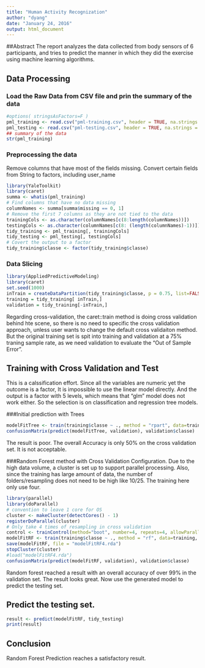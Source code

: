 ```yaml
---
title: "Human Activity Recognization"
author: "dyang"
date: "January 24, 2016"
output: html_document
---
```


##Abstract
The report analyzes the data collected from body sensors of 6 participants, and tries to predict the manner in which they did the exercise using machine learning algorithms.


## Data Processing 
### Load the Raw Data from CSV file and prin the summary of the data
```r
#options( stringsAsFactors=F )
pml_training <- read.csv("pml-training.csv", header = TRUE, na.strings = c("NA","NaN", " ", ""), stringsAsFactors = FALSE)
pml_testing <- read.csv("pml-testing.csv", header = TRUE, na.strings = c("NA","NaN", " ", ""), stringsAsFactors = FALSE)
## summary of the data
str(pml_training)
```

### Preprocessing the data
Remove columns that have most of the fields missing.  Convert certain fields from String to factors, including user_name
```r
library(YaleToolkit)
library(caret)
summa <- whatis(pml_training)
# Find columns that have no data missing
columnNames <- summa[summa$missing == 0, 1]
# Remove the first 7 columns as they are not tied to the data
trainingCols <- as.character(columnNames[c(8:length(columnNames))])
testingCols <- as.character(columnNames[c(8: (length(columnNames)-1))])
tidy_training <- pml_training[, trainingCols]
tidy_testing <- pml_testing[, testingCols]
# Covert the output to a factor
tidy_training$classe <- factor(tidy_training$classe)
```

### Data Slicing
```r
library(AppliedPredictiveModeling)
library(caret)
set.seed(1000)
inTrain = createDataPartition(tidy_training$classe, p = 0.75, list=FALSE)
training = tidy_training[ inTrain,]
validation = tidy_training[-inTrain,]

```
Regarding cross-validation, the caret::train method is doing cross validation behind hte scene, so there is no need to specific the cross validation approach, unless user wants to change the default cross validaiton method. But the original training set is spit into training and validation at a 75% traning sample rate, as we need validation to evaluate the "Out of Sample Error".

## Training with Cross Validation and Test
This is a calssification effort.  Since all the variables are numeric yet the outcome is a factor, It is impossible to use the linear model directly. And the output is a factor with 5 levels, which means that "glm" model does not work either.  So the selection is on classification and regression tree models.

###Initial prediction with Trees 
```r
modelFitTree <- train(training$classe ~ ., method = "rpart", data=training)
confusionMatrix(predict(modelFitTree, validation), validation$classe)

```
The result is poor. The overall Accuracy is only 50% on the cross validation set.  It is not acceptable.

###Random Forest method with Cross Validation Configuration. 
Due to the high data volume, a cluster is set up to support parallel processing.  Also, since the training has large amount of data, the number of folders/resampling does not need to be high like 10/25.  The training here only use four.  

```r
library(parallel)
library(doParallel)
# convention to leave 1 core for OS
cluster <- makeCluster(detectCores() - 1) 
registerDoParallel(cluster)
# Only take 4 times of resampling in cross validation
control <- trainControl(method="boot", number=4, repeats=4, allowParallel = TRUE)
modelFitRF <- train(training$classe ~ ., method = "rf", data=training, trControl=control)
save(modelFitRF, file = "modelFitRF4.rda")
stopCluster(cluster)
#load("modelFitRF4.rda")
confusionMatrix(predict(modelFitRF, validation), validation$classe)

```
Random forest reached a result with an overall accuracy of over 99% in the validation set.  The result looks great.  Now use the generated model to predict the testing set.


## Predict the testing set.
```r

result <- predict(modelFitRF, tidy_testing)
print(result)
```


## Conclusion
Random Forest Prediction reaches a satisfactory result.




